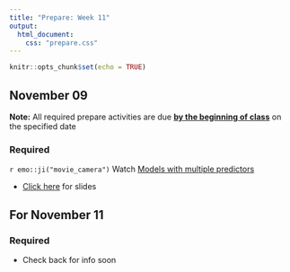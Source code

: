 ```yaml
---
title: "Prepare: Week 11"
output: 
  html_document:
    css: "prepare.css"
---
```


```r
knitr::opts_chunk$set(echo = TRUE)
```

## November 09

**Note:** All required prepare activities are due **<u>by the beginning of class</u>** on the specified date

### Required

`r emo::ji("movie_camera")` Watch [Models with multiple predictors](https://www.youtube.com/watch?v=mjkNabD4oi4)

- [Click here](https://rstudio-education.github.io/datascience-box/course-materials/slides/u4-d04-model-multiple-predictors/u4-d04-model-multiple-predictors.html#1) for slides


## For November 11

### Required

- Check back for info soon



